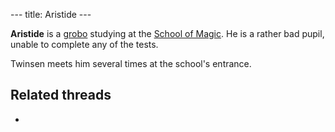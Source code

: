 ---
title: Aristide
---

{{twinsunica import}}{{Infobox Character
 |image=Aristide.jpg
 |race=Grobo
 |gender=Male
 |size=average
 |age=Adult
 |magical=
 |lba1=
 |lba2=yes
 |occupation=
 |requires=
 |amount=
 |fam1=
 |fam2=
 |planet=
 |island=
 |building=
}}

'''Aristide''' is a [[grobo]] studying at the [[School of Magic]]. He is a rather bad pupil, unable to complete any of the tests.

Twinsen meets him several times at the school's entrance.

==Related threads==
* {{thread|id=5918|title=Stupid Aristide...}}

<!-- remvoe these category links when they're all automated by categorizers...
[[Category:Grobos]]
[[Category:Male characters]]
[[Category:Average characters]]
[[Category:Adult characters]]
[[Category:Desert Island inhabitants]] -->